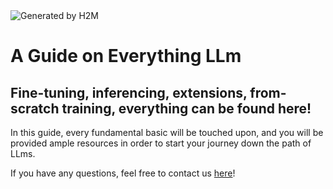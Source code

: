
<Image src="/logo.png" alt="Generated by H2M" width={1024} height={1024} />

# A Guide on Everything LLm

## Fine-tuning, inferencing, extensions, from-scratch training, everything can be found here!

In this guide, every fundamental basic will be touched upon, and you will be provided ample resources in order to start your journey down the path of LLms.

If you have any questions, feel free to contact us [here](https://discord.gg/ujZGyRuU)!


 



